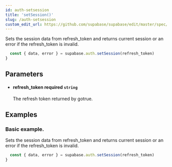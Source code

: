 ```yaml
---
id: auth-setsession
title: 'setSession()'
slug: /auth-setsession
custom_edit_url: https://github.com/supabase/supabase/edit/master/spec/supabase_js_v2_legacy.yml
---
```



Sets the session data from refresh_token and returns current session or an error if the refresh_token is invalid.

```js
  const { data, error } = supabase.auth.setSession(refresh_token)
}
```

## Parameters

<ul className="method-list-group">
  
<li className="method-list-item">
  <h4 className="method-list-item-label">
    <span className="method-list-item-label-name">
      refresh_token
    </span>
    <span className="method-list-item-label-badge required">
      required
    </span>
    <span className="method-list-item-validation">
      <code>string</code>
    </span>
  </h4>
  <div class="method-list-item-description">

The refresh token returned by gotrue.

  </div>
  
</li>

</ul>

## Examples

### Basic example.

Sets the session data from refresh_token and returns current session or an error if the refresh_token is invalid.

```js
  const { data, error } = supabase.auth.setSession(refresh_token)
}
```
